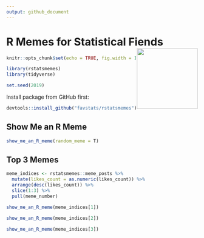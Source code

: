 ```yaml
---
output: github_document
---
```


# R Memes for Statistical Fiends <img src="man/figures/rstatsmemes_logo.png" width="160px" align="right" />

```r
knitr::opts_chunk$set(echo = TRUE, fig.width = 10, fig.height = 10, results = "asis")

library(rstatsmemes)
library(tidyverse)

set.seed(2019)
```

Install package from GitHub first:

```r
devtools::install_github("favstats/rstatsmemes")
```


## Show Me an R Meme

```r
show_me_an_R_meme(random_meme = T)
```


## Top 3 Memes

```r
meme_indices <- rstatsmemes::meme_posts %>% 
  mutate(likes_count = as.numeric(likes_count)) %>% 
  arrange(desc(likes_count)) %>% 
  slice(1:3) %>% 
  pull(meme_number)
```

```r
show_me_an_R_meme(meme_indices[1])
```

```r
show_me_an_R_meme(meme_indices[2])
```

```r
show_me_an_R_meme(meme_indices[3])
```
